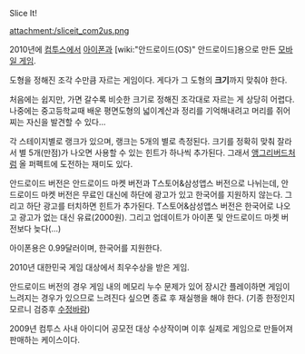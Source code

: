 Slice It!

attachment:/sliceit_com2us.png

2010년에 [[컴투스]]에서 [[아이폰]]과 [wiki:"안드로이드(OS)" 안드로이드]용으로 만든 [[모바일 게임]].

도형을 정해진 조각 수만큼 자르는 게임이다. 게다가 그 도형의 '''크기'''까지 맞춰야 한다.

처음에는 쉽지만, 가면 갈수록 비슷한 크기로 정해진 조각대로 자르는 게 상당히 어렵다. 나중에는 중고등학교때 배운 평면도형의 넓이계산과 정리를 기억해내려고 머리를 쥐어찌는 자신을 발견할 수 있다...

각 스테이지별로 랭크가 있으며, 랭크는 5개의 별로 측정된다. 크기를 정확히 맞춰 잘라서 별 5개(만점)가 나오면 사용할 수 있는 힌트가 하나씩 추가된다. 그래서 [[앵그리버드]]처럼 올 퍼펙트에 도전하는 재미도 있다.

안드로이드 버전은 안드로이드 마켓 버전과 T스토어&삼성앱스 버전으로 나뉘는데, 안드로이드 마켓 버전은 무료인 대신에 하단에 광고가 있고 한국어를 지원하지 않는다. 그리고 하단 광고를 터치하면 힌트가 추가된다. T스토어&삼성앱스 버전은 한국어로 나오고 광고가 없는 대신 유료(2000원). 그리고 업데이트가 아이폰 및 안드로이드 마켓 버전보다 늦다(...)

아이폰용은 0.99달러이며, 한국어를 지원한다.

2010년 대한민국 게임 대상에서 최우수상을 받은 게임.

안드로이드 버전의 경우 게임 내의 메모리 누수 문제가 있어 장시간 플레이하면 게임이 느려지는 경우가 있으므로 느려진다 싶으면 종료 후 재실행을 해야 한다. (기종 한정인지 모르니 검증후 [[수정바람]])

2009년 컴투스 사내 아이디어 공모전 대상 수상작이며 이후 실제로 게임으로 만들어져 판매하는 케이스이다.
